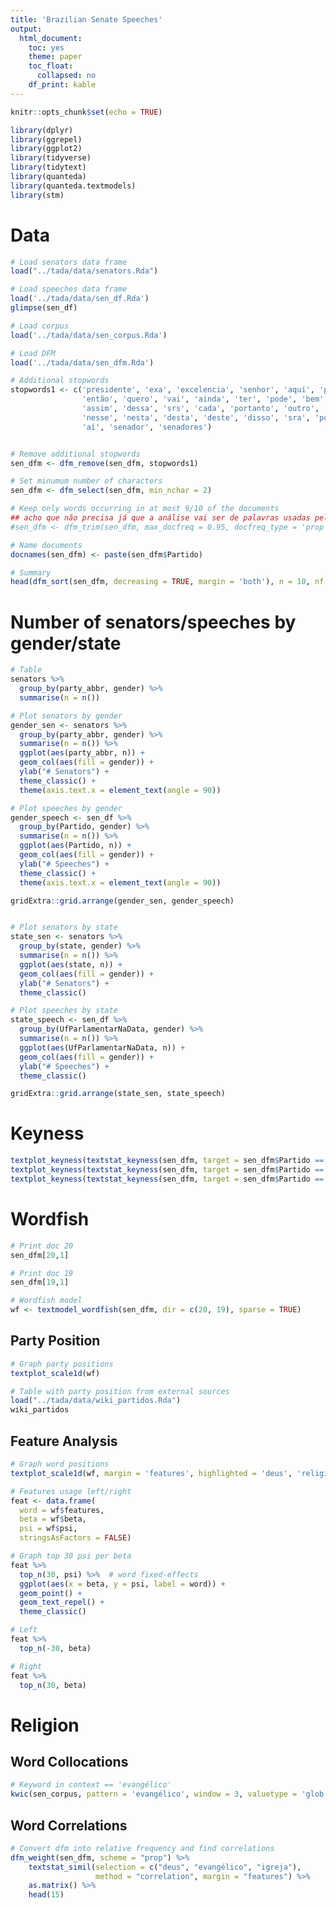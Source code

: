 ```yaml
---
title: 'Brazilian Senate Speeches'
output: 
  html_document: 
    toc: yes
    theme: paper
    toc_float:
      collapsed: no
    df_print: kable
---
```



```r
knitr::opts_chunk$set(echo = TRUE)
```


```r
library(dplyr)
library(ggrepel)
library(ggplot2)
library(tidyverse)
library(tidytext)
library(quanteda)
library(quanteda.textmodels)
library(stm)
```


# Data

```r
# Load senators data frame
load("../tada/data/senators.Rda")

# Load speeches data frame
load('../tada/data/sen_df.Rda')
glimpse(sen_df)

# Load corpus
load('../tada/data/sen_corpus.Rda')

# Load DFM
load('../tada/data/sen_dfm.Rda')
```


```r
# Additional stopwords
stopwords1 <- c('presidente', 'exa', 'excelencia', 'senhor', 'aqui', 'porque', 'ser',
                'então', 'quero', 'vai', 'ainda', 'ter', 'pode', 'bem', 'obrigado',
                'assim', 'dessa', 'srs', 'cada', 'portanto', 'outro', 'toda', 'além', 
                'nesse', 'nesta', 'desta', 'deste', 'disso', 'sra', 'pois', 'nó', 'sr',
                'aí', 'senador', 'senadores')


# Remove additional stopwords
sen_dfm <- dfm_remove(sen_dfm, stopwords1)

# Set minumum number of characters
sen_dfm <- dfm_select(sen_dfm, min_nchar = 2)

# Keep only words occurring in at most 9/10 of the documents
## acho que não precisa já que a análise vai ser de palavras usadas pelos dois lados. + se usarmos essa função, a palavra 'deus' sai da dfm. ##
#sen_dfm <- dfm_trim(sen_dfm, max_docfreq = 0.95, docfreq_type = 'prop')

# Name documents
docnames(sen_dfm) <- paste(sen_dfm$Partido)

# Summary 
head(dfm_sort(sen_dfm, decreasing = TRUE, margin = 'both'), n = 10, nf = 5) 
```


# Number of senators/speeches by gender/state

```r
# Table
senators %>% 
  group_by(party_abbr, gender) %>% 
  summarise(n = n())

# Plot senators by gender
gender_sen <- senators %>% 
  group_by(party_abbr, gender) %>% 
  summarise(n = n()) %>%
  ggplot(aes(party_abbr, n)) +
  geom_col(aes(fill = gender)) +
  ylab("# Senators") +
  theme_classic() +
  theme(axis.text.x = element_text(angle = 90)) 

# Plot speeches by gender
gender_speech <- sen_df %>% 
  group_by(Partido, gender) %>% 
  summarise(n = n()) %>%
  ggplot(aes(Partido, n)) +
  geom_col(aes(fill = gender)) +
  ylab("# Speeches") +
  theme_classic() +
  theme(axis.text.x = element_text(angle = 90))

gridExtra::grid.arrange(gender_sen, gender_speech)


# Plot senators by state
state_sen <- senators %>% 
  group_by(state, gender) %>% 
  summarise(n = n()) %>%
  ggplot(aes(state, n)) +
  geom_col(aes(fill = gender)) +
  ylab("# Senators") +
  theme_classic() 

# Plot speeches by state
state_speech <- sen_df %>% 
  group_by(UfParlamentarNaData, gender) %>% 
  summarise(n = n()) %>%
  ggplot(aes(UfParlamentarNaData, n)) +
  geom_col(aes(fill = gender)) +
  ylab("# Speeches") +
  theme_classic() 

gridExtra::grid.arrange(state_sen, state_speech)
```


# Keyness 

```r
textplot_keyness(textstat_keyness(sen_dfm, target = sen_dfm$Partido == "PSL"))
textplot_keyness(textstat_keyness(sen_dfm, target = sen_dfm$Partido == "PT"))
textplot_keyness(textstat_keyness(sen_dfm, target = sen_dfm$Partido == "PSDB"))
```


# Wordfish

```r
# Print doc 20
sen_dfm[20,1]

# Print doc 19
sen_dfm[19,1]

# Wordfish model
wf <- textmodel_wordfish(sen_dfm, dir = c(20, 19), sparse = TRUE)
```

## Party Position

```r
# Graph party positions
textplot_scale1d(wf)
```

```r
# Table with party position from external sources
load("../tada/data/wiki_partidos.Rda")
wiki_partidos
```


## Feature Analysis

```r
# Graph word positions
textplot_scale1d(wf, margin = 'features', highlighted = 'deus', 'religião')

# Features usage left/right
feat <- data.frame(
  word = wf$features,
  beta = wf$beta,
  psi = wf$psi,
  stringsAsFactors = FALSE)

# Graph top 30 psi per beta
feat %>% 
  top_n(30, psi) %>%  # word fixed-effects
  ggplot(aes(x = beta, y = psi, label = word)) +
  geom_point() +
  geom_text_repel() +
  theme_classic()

# Left
feat %>% 
  top_n(-30, beta)

# Right
feat %>% 
  top_n(30, beta)
```


# Religion

## Word Collocations

```r
# Keyword in context == 'evangélico'
kwic(sen_corpus, pattern = 'evangélico', window = 3, valuetype = 'glob')
```


## Word Correlations

```r
# Convert dfm into relative frequency and find correlations
dfm_weight(sen_dfm, scheme = "prop") %>% 
    textstat_simil(selection = c("deus", "evangélico", "igreja"), 
                   method = "correlation", margin = "features") %>%
    as.matrix() %>%
    head(15)
```



